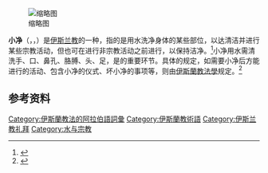 {{for|昵称“小净”的台湾女艺人|張閔淨}}[[File:Children_of_Iran_Of_qom_کودکان_ایرانی،_کودکان_قمی_27.jpg|缩略图]]

'''小净'''（{{lang-ar|الوضوء}}，''{{transl|ar|ALA-LC|al-wuḍūʼ}}''，{{IPA-ar|wʊˈdˤuːʔ|IPA}}）是[[伊斯兰教|伊斯兰教]]的一种{{tsl|en|ritual purification|净礼}}，指的是用水洗净身体的某些部位，以达清洁并进行某些宗教活动，但也可在进行非宗教活动之前进行，以保持洁净。<ref>{{cite web|title=小净|url=https://www.islamkingdom.com/zh/伊斯兰的功修/伊斯兰的功修/清洁篇/小净|website=www.islamkingdom.com|accessdate=2017-12-11|language=zh}}</ref>小净用水需清洗手、口、鼻孔、胳膊、头、足，是{{tsl|en|ritual purity in Islam|伊斯兰净礼}}的重要环节。具体的规定，如需要小净后方能进行的活动、包含小净的仪式、坏小净的事项等，则由[[伊斯蘭教法學|伊斯蘭教法學]]规定。<ref name="GCNEI-477">{{cite book|last1=Glasse|first1=Cyril|title=The New Encyclopeida of Islam|date=2001|publisher=Altmira Press|page=477}}</ref>

== 参考资料 ==
{{reflist}}

{{伊斯兰教主题}}

[[Category:伊斯蘭教法的阿拉伯語詞彙|Category:伊斯蘭教法的阿拉伯語詞彙]]
[[Category:伊斯蘭教術語|Category:伊斯蘭教術語]]
[[Category:伊斯兰教礼拜|Category:伊斯兰教礼拜]]
[[Category:水与宗教|Category:水与宗教]]


{{伊斯兰教小作品}}
